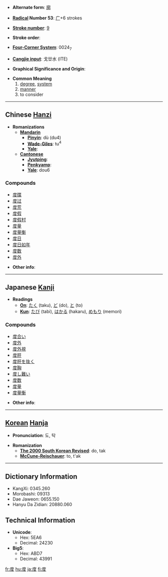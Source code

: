 * '''Alternate form''': [[廓]]

* '''[[Wiktionary:Chinese radical index| Radical]] Number 53''': [[Wiktionary:Chinese radical index 广|广]]+6 strokes

* '''[[Wiktionary:Chinese total strokes index|Stroke number]]''': [[Wiktionary:Chinese total strokes index 9|9]]

* '''Stroke order''': 

* '''[[Wiktionary:Chinese four corner index|Four-Corner System]]''': 0024<sub>7</sub>

* '''[[Wiktionary:Chinese Cangjie index|Cangjie input]]''': 戈廿水 (ITE)

* '''Graphical Significance and Origin''': 

* '''Common Meaning'''
*# [[degree]], [[system]]
*# [[manner]]
*# to consider

----

== Chinese [[Hanzi]] ==

* '''Romanizations'''
** '''[[Mandarin]]'''
*** '''[[Pinyin]]''': dù (du4)
*** '''[[Wade-Giles]]''': tu<sup>4</sup>
*** '''[[Yale]]''': 
** '''[[Cantonese]]'''
*** '''[[Jyutping]]''':
*** '''[[Penkyamp]]''': 
*** '''[[Yale]]''': dou6

===Compounds===
*[[度牒]]
*[[度过]]
*[[度荒]]
*[[度假]]
*[[度假村]]
*[[度量]]
*[[度量衡]]
*[[度日]]
*[[度日如年]]
*[[度数]]
*[[度外]]

* '''Other info''': 

----

== Japanese [[Kanji]] ==

* '''Readings'''
** '''[[On]]''': [[たく]] (taku), [[ど]] (do), [[と]] (to)
** '''[[Kun]]''': [[たび]] (tabi), [[はかる]] (hakaru), [[めもり]] (memori)

===Compounds===
*[[度合い]]
*[[度外]]
*[[度外視]]
*[[度肝]]
*[[度肝を抜く]]
*[[度胸]]
*[[度し難い]]
*[[度数]]
*[[度量]]
*[[度量衡]]

* '''Other info''':  

----

== [[Korean]] [[Hanja]] ==

* '''Pronunciation''': 도, 탁

* '''Romanization'''
** '''[[The 2000 South Korean Revised Romanization|The 2000 South Korean Revised]]''': do, tak
** '''[[McCune-Reischauer]]''': to, t'ak

----

== Dictionary Information ==

* KangXi: 0345.260
* Morobashi: 09313
* Dae Jaweon: 0655.150
* Hanyu Da Zidian: 20880.060

== Technical Information ==

* '''Unicode''':
** Hex: 5EA6
** Decimal: 24230
* '''Big5''':
** Hex: ABD7
** Decimal: 43991

[[fr:度]]
[[hu:度]]
[[ja:度]]
[[fi:度]]